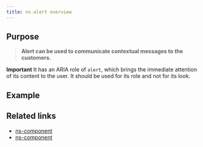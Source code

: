 ```yaml
---
title: ns-alert overview
---
```



## Purpose

> **Alert can be used to communicate contextual messages to the customers.**

**Important**  It has an ARIA role of `alert`, which brings the immediate attention of its content to the user. It should be used for its role and not for its look.

## Example

<Wrapper name="ns-alert">
  <ExampleStandard slot="template"/>
</Wrapper>

## Related links

- [ns-component](#!)
- [ns-component](#!)
